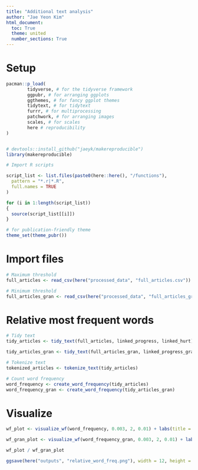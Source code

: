 ```yaml
---
title: "Additional text analysis"
author: "Jae Yeon Kim"
html_document:
  toc: True
  theme: united
  number_sections: True
---
```


# Setup

```r

pacman::p_load(
        tidyverse, # for the tidyverse framework
        ggpubr, # for arranging ggplots
        ggthemes, # for fancy ggplot themes
        tidytext, # for tidytext
        furrr, # for multiprocessing
        patchwork, # for arranging images
        scales, # for scales 
        here # reproducibility 
)


# devtools::install_github("jaeyk/makereproducible")
library(makereproducible)

# Import R scripts

script_list <- list.files(paste0(here::here(), "/functions"),
  pattern = "*.r|*.R",
  full.names = TRUE
)

for (i in 1:length(script_list))
{
  source(script_list[[i]])
}

# for publication-friendly theme
theme_set(theme_pubr())

```

# Import files

```r

# Maximum threshold 
full_articles <- read_csv(here("processed_data", "full_articles.csv"))

# Minimum threshold 
full_articles_gran <- read_csv(here("processed_data", "full_articles_gran.csv"))

```

# Relative most frequent words

```r

# Tidy text 
tidy_articles <- tidy_text(full_articles, linked_progress, linked_hurt)

tidy_articles_gran <- tidy_text(full_articles_gran, linked_progress_gran, linked_hurt_gran)

# Tokenize text 
tokenized_articles <- tokenize_text(tidy_articles)

# Count word frequency 
word_frequency <- create_word_frequency(tidy_articles)
word_frequency_gran <- create_word_frequency(tidy_articles_gran)

```

# Visualize 

```r
wf_plot <- visualize_wf(word_frequency, 0.003, 2, 0.01) + labs(title = "Maximum threshold")

wf_gran_plot <- visualize_wf(word_frequency_gran, 0.003, 2, 0.01) + labs(title = "Minimum threshold")

wf_plot / wf_gran_plot

ggsave(here("outputs", "relative_word_freq.png"), width = 12, height = 10)

```